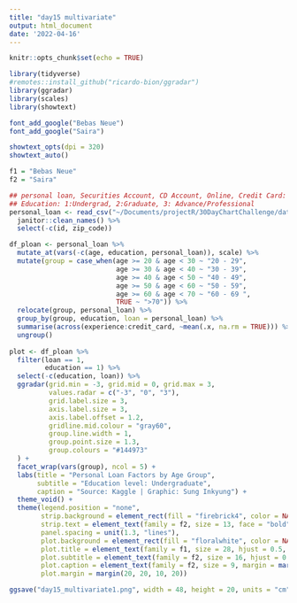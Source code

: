 ```yaml
---
title: "day15 multivariate"
output: html_document
date: '2022-04-16'
---
```


```r
knitr::opts_chunk$set(echo = TRUE)
```

```r
library(tidyverse)
#remotes::install_github("ricardo-bion/ggradar")
library(ggradar)
library(scales)
library(showtext)

font_add_google("Bebas Neue")
font_add_google("Saira")

showtext_opts(dpi = 320)
showtext_auto()

f1 = "Bebas Neue"
f2 = "Saira"
```

```r
## personal loan, Securities Account, CD Account, Online, Credit Card: 0:N, 1:Y
## Education: 1:Undergrad, 2:Graduate, 3: Advance/Professional
personal_loan <- read_csv("~/Documents/projectR/30DayChartChallenge/data/personaloan.csv") %>% 
  janitor::clean_names() %>% 
  select(-c(id, zip_code))

df_ploan <- personal_loan %>%  
  mutate_at(vars(-c(age, education, personal_loan)), scale) %>% 
  mutate(group = case_when(age >= 20 & age < 30 ~ "20 - 29",
                           age >= 30 & age < 40 ~ "30 - 39",
                           age >= 40 & age < 50 ~ "40 - 49",
                           age >= 50 & age < 60 ~ "50 - 59",
                           age >= 60 & age < 70 ~ "60 - 69 ",
                           TRUE ~ ">70")) %>% 
  relocate(group, personal_loan) %>% 
  group_by(group, education, loan = personal_loan) %>% 
  summarise(across(experience:credit_card, ~mean(.x, na.rm = TRUE))) %>% 
  ungroup()
  
plot <- df_ploan %>% 
  filter(loan == 1,
         education == 1) %>%
  select(-c(education, loan)) %>% 
  ggradar(grid.min = -3, grid.mid = 0, grid.max = 3,
          values.radar = c("-3", "0", "3"),
          grid.label.size = 3,
          axis.label.size = 3,
          axis.label.offset = 1.2,
          gridline.mid.colour = "gray60",
          group.line.width = 1, 
          group.point.size = 1.3,
          group.colours = "#144973"
  ) +
  facet_wrap(vars(group), ncol = 5) +
  labs(title = "Personal Loan Factors by Age Group",
       subtitle = "Education level: Undergraduate", 
       caption = "Source: Kaggle | Graphic: Sung Inkyung") +
  theme_void() +
  theme(legend.position = "none",
        strip.background = element_rect(fill = "firebrick4", color = NA),
        strip.text = element_text(family = f2, size = 13, face = "bold", hjust = 0.5, color = "white", margin = margin(5, 5, 5, 5)),
        panel.spacing = unit(1.3, "lines"),
        plot.background = element_rect(fill = "floralwhite", color = NA),
        plot.title = element_text(family = f1, size = 28, hjust = 0.5, margin = margin(b = 9)),
        plot.subtitle = element_text(family = f2, size = 16, hjust = 0.5, margin = margin(b = 35)),
        plot.caption = element_text(family = f2, size = 9, margin = margin(t = 20)),
        plot.margin = margin(20, 20, 10, 20))

ggsave("day15_multivariate1.png", width = 48, height = 20, units = "cm")
```

